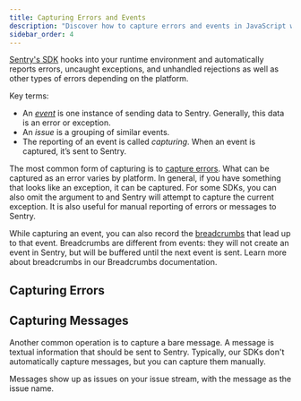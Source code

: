 ```yaml
---
title: Capturing Errors and Events
description: "Discover how to capture errors and events in JavaScript with Sentry’s SDK."
sidebar_order: 4
---
```


[Sentry's SDK](/platforms/javascript/) hooks into your runtime environment and automatically reports errors, uncaught exceptions, and unhandled rejections as well as other types of errors depending on the platform.

<Alert>
Key terms:

- An [_event_](/api/events/) is one instance of sending data to Sentry. Generally, this data is an error or exception.
- An _issue_ is a grouping of similar events.
- The reporting of an event is called _capturing_.
  When an event is captured, it’s sent to Sentry.
</Alert>

The most common form of capturing is to [capture errors](/product/sentry-basics/integrate-backend/capturing-errors/). What can be captured as an error varies by platform. In general, if you have something that looks like an exception, it can be captured. For some SDKs, you can also omit the argument to <PlatformIdentifier name="capture-exception" /> and Sentry will attempt to capture the current exception. It is also useful for manual reporting of errors or messages to Sentry.

While capturing an event, you can also record the [breadcrumbs](/product/issues/issue-details/breadcrumbs/) that lead up to that event. Breadcrumbs are different from events: they will not create an event in Sentry, but will be buffered until the next event is sent. Learn more about breadcrumbs in our <PlatformLink to="/enriching-events/breadcrumbs/">Breadcrumbs documentation</PlatformLink>.

## Capturing Errors

<PlatformContent includePath="capture-error" />

## Capturing Messages

Another common operation is to capture a bare message. A message is textual information that should be sent to Sentry. Typically, our SDKs don't automatically capture messages, but you can capture them manually.

Messages show up as issues on your issue stream, with the message as the issue name.

<PlatformContent includePath="capture-message" />
